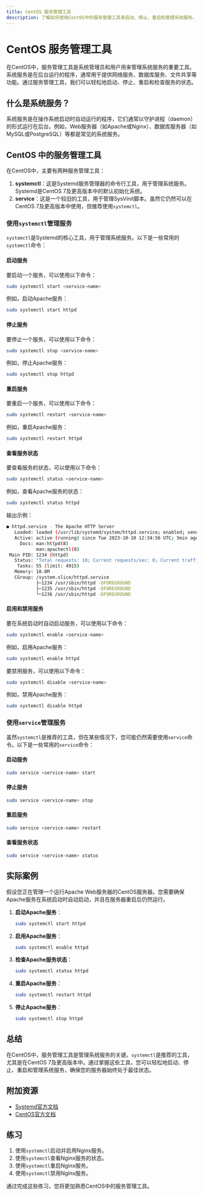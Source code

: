 ```yaml
---
title: CentOS 服务管理工具
description: 了解如何使用CentOS中的服务管理工具来启动、停止、重启和管理系统服务。本文适合初学者，包含详细的解释和实际案例。
---
```


# CentOS 服务管理工具

在CentOS中，服务管理工具是系统管理员和用户用来管理系统服务的重要工具。系统服务是在后台运行的程序，通常用于提供网络服务、数据库服务、文件共享等功能。通过服务管理工具，我们可以轻松地启动、停止、重启和检查服务的状态。

## 什么是系统服务？

系统服务是在操作系统启动时自动运行的程序，它们通常以守护进程（daemon）的形式运行在后台。例如，Web服务器（如Apache或Nginx）、数据库服务器（如MySQL或PostgreSQL）等都是常见的系统服务。

## CentOS 中的服务管理工具

在CentOS中，主要有两种服务管理工具：

1. **systemctl**：这是Systemd服务管理器的命令行工具，用于管理系统服务。Systemd是CentOS 7及更高版本中的默认初始化系统。
2. **service**：这是一个较旧的工具，用于管理SysVinit脚本。虽然它仍然可以在CentOS 7及更高版本中使用，但推荐使用`systemctl`。

### 使用`systemctl`管理服务

`systemctl`是Systemd的核心工具，用于管理系统服务。以下是一些常用的`systemctl`命令：

#### 启动服务

要启动一个服务，可以使用以下命令：

```bash
sudo systemctl start <service-name>
```

例如，启动Apache服务：

```bash
sudo systemctl start httpd
```

#### 停止服务

要停止一个服务，可以使用以下命令：

```bash
sudo systemctl stop <service-name>
```

例如，停止Apache服务：

```bash
sudo systemctl stop httpd
```

#### 重启服务

要重启一个服务，可以使用以下命令：

```bash
sudo systemctl restart <service-name>
```

例如，重启Apache服务：

```bash
sudo systemctl restart httpd
```

#### 查看服务状态

要查看服务的状态，可以使用以下命令：

```bash
sudo systemctl status <service-name>
```

例如，查看Apache服务的状态：

```bash
sudo systemctl status httpd
```

输出示例：

```bash
● httpd.service - The Apache HTTP Server
   Loaded: loaded (/usr/lib/systemd/system/httpd.service; enabled; vendor preset: disabled)
   Active: active (running) since Tue 2023-10-10 12:34:56 UTC; 5min ago
     Docs: man:httpd(8)
           man:apachectl(8)
 Main PID: 1234 (httpd)
   Status: "Total requests: 10; Current requests/sec: 0; Current traffic:   0 B/sec"
    Tasks: 55 (limit: 4915)
   Memory: 10.0M
   CGroup: /system.slice/httpd.service
           ├─1234 /usr/sbin/httpd -DFOREGROUND
           ├─1235 /usr/sbin/httpd -DFOREGROUND
           └─1236 /usr/sbin/httpd -DFOREGROUND
```

#### 启用和禁用服务

要在系统启动时自动启动服务，可以使用以下命令：

```bash
sudo systemctl enable <service-name>
```

例如，启用Apache服务：

```bash
sudo systemctl enable httpd
```

要禁用服务，可以使用以下命令：

```bash
sudo systemctl disable <service-name>
```

例如，禁用Apache服务：

```bash
sudo systemctl disable httpd
```

### 使用`service`管理服务

虽然`systemctl`是推荐的工具，但在某些情况下，您可能仍然需要使用`service`命令。以下是一些常用的`service`命令：

#### 启动服务

```bash
sudo service <service-name> start
```

#### 停止服务

```bash
sudo service <service-name> stop
```

#### 重启服务

```bash
sudo service <service-name> restart
```

#### 查看服务状态

```bash
sudo service <service-name> status
```

## 实际案例

假设您正在管理一个运行Apache Web服务器的CentOS服务器。您需要确保Apache服务在系统启动时自动启动，并且在服务器重启后仍然运行。

1. **启动Apache服务**：

   ```bash
   sudo systemctl start httpd
   ```

2. **启用Apache服务**：

   ```bash
   sudo systemctl enable httpd
   ```

3. **检查Apache服务状态**：

   ```bash
   sudo systemctl status httpd
   ```

4. **重启Apache服务**：

   ```bash
   sudo systemctl restart httpd
   ```

5. **停止Apache服务**：

   ```bash
   sudo systemctl stop httpd
   ```

## 总结

在CentOS中，服务管理工具是管理系统服务的关键。`systemctl`是推荐的工具，尤其是在CentOS 7及更高版本中。通过掌握这些工具，您可以轻松地启动、停止、重启和管理系统服务，确保您的服务器始终处于最佳状态。

## 附加资源

- [Systemd官方文档](https://www.freedesktop.org/wiki/Software/systemd/)
- [CentOS官方文档](https://www.centos.org/docs/)

## 练习

1. 使用`systemctl`启动并启用Nginx服务。
2. 使用`systemctl`查看Nginx服务的状态。
3. 使用`systemctl`重启Nginx服务。
4. 使用`systemctl`禁用Nginx服务。

通过完成这些练习，您将更加熟悉CentOS中的服务管理工具。
